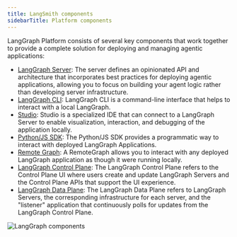 ```yaml
---
title: LangSmith components
sidebarTitle: Platform components
---
```


LangGraph Platform consists of several key components that work together to provide a complete solution for deploying and managing agentic applications:

* [LangGraph Server](/langgraph-platform/langgraph-server): The server defines an opinionated API and architecture that incorporates best practices for deploying agentic applications, allowing you to focus on building your agent logic rather than developing server infrastructure.
* [LangGraph CLI](/langgraph-platform/langgraph-cli): LangGraph CLI is a command-line interface that helps to interact with a local LangGraph.
* [Studio](/langgraph-platform/langgraph-studio): Studio is a specialized IDE that can connect to a LangGraph Server to enable visualization, interaction, and debugging of the application locally.
* [Python/JS SDK](/langgraph-platform/sdk): The Python/JS SDK provides a programmatic way to interact with deployed LangGraph Applications.
* [Remote Graph](/langgraph-platform/use-remote-graph): A RemoteGraph allows you to interact with any deployed LangGraph application as though it were running locally.
* [LangGraph Control Plane](/langgraph-platform/control-plane): The LangGraph Control Plane refers to the Control Plane UI where users create and update LangGraph Servers and the Control Plane APIs that support the UI experience.
* [LangGraph Data Plane](/langgraph-platform/data-plane): The LangGraph Data Plane refers to LangGraph Servers, the corresponding infrastructure for each server, and the "listener" application that continuously polls for updates from the LangGraph Control Plane.

![LangGraph components](/langgraph-platform/images/lg-platform.png)
